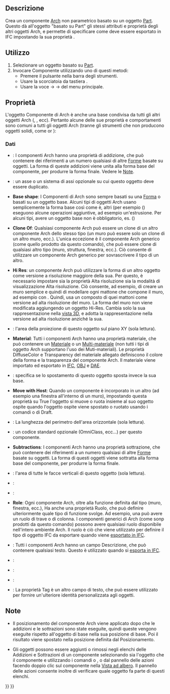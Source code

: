 <languages/>

<div class="mw-translate-fuzzy">
{{Docnav/it
|[[Arch_Survey/it|Ispeziona]]
|[[Arch_CloneComponent/it|Clona componente]]
|[[Arch_Workbench/it|Arch]]
|IconL=Arch_Survey.svg
|IconR=Arch_CloneComponent.svg
|IconC=Workbench_Arch.svg
}}
</div>

<div class="mw-translate-fuzzy">
{{GuiCommand/it
|Name=Arch Component
‏‎‏‎|Name/it=Componente
|MenuLocation=Arch → Utilità → Componente
|Workbenches=[[Arch_Workbench/it|Arch]]
|Shortcut={{KEY|C}} {{KEY|M}}
}}
</div>

<span id="Description"></span>
==Descrizione==

<div class="mw-translate-fuzzy">
Crea un componente [[Arch_Workbench/it|Arch]] non parametrico basato su un oggetto [[Part_Workbench/it|Part]]. Questo dà all'oggetto "basato su Part" gli stessi attributi e proprietà degli altri oggetti Arch, e permette di specificare come deve essere esportato in IFC impostando la sua proprietà {{PropertyData|Ifc Type}}.
</div>

<span id="Usage"></span>
==Utilizzo==

<div class="mw-translate-fuzzy">
# Selezionare un oggetto basato su [[Part_Workbench/it|Part]].
# Invocare Componente utilizzando uno di questi metodi:
#* Premere il pulsante {{Button|[[Image:Arch_Component.svg|16px]]}} nella barra degli strumenti.
#* Usare la scorciatoia da tastiera {{KEY|C}} {{KEY|M}}. 
#* Usare la voce {{KEY|Arch}} → {{KEY|Utilità}} → {{KEY|[[Image:Arch_Component.svg|16px]] [[Arch Component/it|Componente]]}} del menu principale.
</div>

<span id="Properties"></span>
==Proprietà==

<div class="mw-translate-fuzzy">
L'oggetto Componente di Arch è anche una base condivisa da tutti gli altri oggetti Arch ({{KEY|[[Image:Arch_Wall.svg|16px]] [[Arch_Wall/it|Muro]]}}, {{KEY|[[Image:Arch_Structure.svg|16px]] [[Arch_Structure/it|Struttura]]}}, ecc). Pertanto alcune delle sue proprietà e comportamenti sono comuni a tutti gli oggetti Arch (tranne gli strumenti che non producono oggetti solidi, come {{Button|[[Image:Arch SectionPlane.svg|16px]] [[Arch_SectionPlane/it|Piano di sezione]]}} or {{Button|[[Image:Arch Axis.svg|16px]] [[Arch_Axis/it|Assi]]}}):
</div>

<span id="Data"></span>
===Dati===

{{TitleProperty|Component}}

* {{PropertyData|Additions|LinkList}}: I componenti Arch hanno una proprietà di addizione, che può contenere dei riferimenti a un numero qualsiasi di altre [[Part_Workbench/it|Forme]] basate su oggetti. La forma di queste addizioni viene unita alla forma base del componente, per produrre la forma finale. Vedere le [[#Note|Note]].

* {{PropertyData|Axis|Link}}: un asse o un sistema di assi opzionale su cui questo oggetto deve essere duplicato.

<div class="mw-translate-fuzzy">
* '''Base shape''': I Componenti di Arch sono sempre basati su una [[Part_Workbench/it|Forma]] o basati su un oggetto base. Alcuni tipi di oggetti Arch usano semplicemente la forma base così come è, altri (per esempio ({{KEY|[[Image:Arch_Wall.svg|16px]] [[Arch_Wall/it|Muro]]}}) eseguono alcune operazioni aggiuntive, ad esempio un'estrusione. Per alcuni tipi, avere un oggetto base non è obbligatorio, es. ({{KEY|[[Image:Arch_Structure.svg|16px]] [[Arch_Structure/it|Struttura]]}})
</div>

<div class="mw-translate-fuzzy">
* '''Clone Of''': Qualsiasi componente Arch può essere un clone di un altro componente Arch dello stesso tipo (un muro può essere solo un clone di un altro muro, ecc.). L'unica eccezione è il componente Arch generico (come quello prodotto da questo comando), che può essere clone di qualsiasi altro tipo (muro, struttura, finestra, ecc.). Ciò consente di utilizzare un componente Arch  generico per sovrascrivere il tipo di un altro.
</div>

<div class="mw-translate-fuzzy">
* '''Hi Res''': un componente Arch può utilizzare la forma di un altro oggetto come versione a risoluzione maggiore della sua. Per questo, è necessario impostare sia la proprietà Alta risoluzione sia la modalità di visualizzazione Alta risoluzione. Ciò consente, ad esempio, di creare un muro semplice e quindi di modellare ogni mattone che compone il muro, ad esempio con {{KEY|[[Image:Part_Box.svg|16px]] [[Part_Box/it|Box]]}}. Quindi, usa un composto di quei mattoni come versione ad alta risoluzione del muro. La forma del muro non viene modificata aggiungendo un oggetto Hi-Res. Cambia solo la sua rappresentazione nella [[3D_view/it|vista 3D]], e adotta la rappresentazione nella versione ad alta risoluzione anziché la sua.
</div>

* {{PropertyData|Horizontal Area|Area}}: l'area della proiezione di questo oggetto sul piano XY (sola lettura).

<div class="mw-translate-fuzzy">
* '''Material''': Tutti i componenti Arch hanno una proprietà materiale, che può contenere un [[Arch_SetMaterial/it|Materiale]] o un [[Arch_MultiMaterial/it|Multi-materiale]] (non tutti i tipi di oggetto Arch supportano l'uso dei Muti-materiali). Le proprietà DiffuseColor e Transparency del materiale allegato definiscono il colore della forma e la trasparenza del componente Arch. Il materiale viene importato ed esportato in [[Arch_IFC/it|IFC]], [[Arch_OBJ/it|OBJ]] e [[Arch_DAE/it|DAE]].
</div>

* {{PropertyData|Move Base|Bool}}: specifica se lo spostamento di questo oggetto sposta invece la sua base.

<div class="mw-translate-fuzzy">
* '''Move with Host''': Quando un componente è incorporato in un altro (ad esempio una finestra all'interno di un muro), impostando questa proprietà su True l'oggetto si muove o ruota insieme al suo oggetto ospite quando l'oggetto ospite viene spostato o ruotato usando i comandi {{Button|[[Image:Draft_Move.svg|16px]] [[Draft_Move/it|Sposta]]}} o {{Button|[[Image:Draft_Rotate.svg|16px]] [[Draft_Rotate/it|Ruota]]}} di Draft.
</div>

* {{PropertyData|Perimeter Length|Length}}: La lunghezza del perimetro dell'area orizzontale (sola lettura).

<div class="mw-translate-fuzzy">
* {{PropertyData|Standard Code|String}}: un codice standard opzionale (OmniClass, ecc...) per questo componente.
</div>

<div class="mw-translate-fuzzy">
* '''Subtractions''': I componenti Arch hanno una proprietà sottrazione, che può contenere dei riferimenti a un numero qualsiasi di altre [[Part_Workbench/it|Forme]] basate su oggetti. La forma di questi oggetti viene sottratta alla forma base del componente, per produrre la forma finale.
</div>

* {{PropertyData|Vertical Area|Area}}: l'area di tutte le facce verticali di questo oggetto (sola lettura).

{{TitleProperty|IFC}}

* {{PropertyData|Ifc Data|Map|Hidden}}:

* {{PropertyData|Ifc Properties|Map|Hidden}}:

<div class="mw-translate-fuzzy">
* '''Role''': Ogni componente Arch, oltre alla funzione definita dal tipo (muro, finestra, ecc.), Ha anche una proprietà Ruolo, che può definire ulteriormente quale tipo di funzione svolge. Ad esempio, una {{KEY|[[Image:Arch_Structure.svg|16px]] [[Arch_Structure/it|Struttura]]}} può avere un ruolo di trave o di colonna. I componenti generici di Arch (come sonp prodotti da questo comando) possono avere qualsiasi ruolo disponibile nell'intero ambiente Arch. Il ruolo è ciò che viene utilizzato per definire il tipo di oggetto IFC da esportare quando viene [[Arch_IFC/it|esportato in IFC]].
</div>

{{TitleProperty|IFC Attributes}}

* {{PropertyData|Description|String}}: Tutti i componenti Arch hanno un campo Descrizione, che può contenere qualsiasi testo. Questo è utilizzato quando si [[Arch_IFC/it|esporta in IFC]].

* {{PropertyData|Global Id|String}}:

* {{PropertyData|Object Type|String}}:

* {{PropertyData|Predefined Type|Enumeration}}:

* {{PropertyData|Tag|Enumeration}}: La proprietà Tag è un altro campo di testo, che può essere utilizzato per fornire un'ulteriore identità personalizzata agli oggetti.

<span id="Notes"></span>
==Note==

* Il posizionamento del componente Arch viene applicato dopo che le addizioni e le sottrazioni sono state eseguite, quindi queste vengono eseguite rispetto all'oggetto di base nella sua posizione di base. Poi il risultato viene spostato nella posizione definita dal Posizionamento.

<div class="mw-translate-fuzzy">
* Gli oggetti possono essere aggiunti o rimossi negli elenchi delle Addizioni e Sottrazioni di un componente selezionando sia l'oggetto che il componente e utilizzando i comandi {{Button|[[Image:Arch_Add.svg|16px]] [[Arch_Add/it|Aggiungi componente]]}} o {{Button|[[Image:Arch_Remove.svg|16px]] [[Arch_Remove/it|Rimuovi componente]]}}, o dal pannello delle azioni facendo doppio clic sul componente nella [[Tree_view/it|Vista ad albero]]. Il pannello delle azioni consente inoltre di verificare quale oggetto fa parte di questi elenchi.
</div>


<div class="mw-translate-fuzzy">
{{Docnav/it
|[[Arch_Survey/it|Ispeziona]]
|[[Arch_CloneComponent/it|Clona componente]]
|[[Arch_Workbench/it|Arch]]
|IconL=Arch_Survey.svg
|IconR=Arch_CloneComponent.svg
|IconC=Workbench_Arch.svg
}}
</div>

{{BIM_Tools_navi{{#translation:}}}}
{{Userdocnavi{{#translation:}}}}